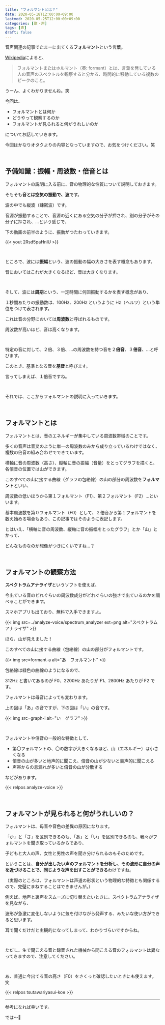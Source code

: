 ```yaml
---
title: "フォルマントとは？"
date: 2020-05-18T12:00:00+09:00
lastmod: 2020-05-25T12:00:00+09:00
categories: [歌・声]
tags: [声]
draft: false
---
```


音声関連の記事でたまーに出てくる**フォルマント**という言葉。

[Wikipedia](https://ja.wikipedia.org/wiki/%E3%83%95%E3%82%A9%E3%83%AB%E3%83%9E%E3%83%B3%E3%83%88)によると、

> フォルマントまたはホルマント（英: formant）とは、言葉を発している人の音声のスペクトルを観察すると分かる、時間的に移動している複数のピークのこと。

うーん、よくわかりませんね。笑

<!--more-->

今回は、

- フォルマントとは何か
- どうやって観察するのか
- フォルマントが見られると何がうれしいのか

についてお話していきます。

今回はかなりオタクよりの内容となっていますので、お気をつけください。笑

<br/>

## 予備知識：振幅・周波数・倍音とは

フォルマントの説明に入る前に、音の物理的な性質について説明しておきます。

そもそも**音とは空気の振動で、波**です。

波の中でも縦波（疎密波）です。

音源が振動することで、音源の近くにある空気の分子が押され、別の分子がその分子に押され、…という感じで、

下の動画の前半のように、振動がつたわっていきます。

{{< yout 2Rsd5paHnlU >}}

<br/>

ところで、波には**振幅**という、波の振動の幅の大きさを表す概念もあります。

音においてはこれが大きくなるほど、音は大きくなります。

<br/>

そして、波には**周期**という、一定時間に何回振動するかを表す概念があり、

１秒間あたりの振動数は、100Hz、200Hz というように Hz（ヘルツ）という単位をつけて表されます。

これは音の分野においては**周波数**と呼ばれるものです。

周波数が高いほど、音は高くなります。

<br/>

特定の音に対して、２倍、３倍、…の周波数を持つ音を２**倍音**、３**倍音**、…と呼びます。

このとき、基準となる音を**基音**と呼びます。

言ってしまえば、１倍音ですね。

<br/>

それでは、ここからフォルマントの説明に入っていきます。

<br/>

## フォルマントとは

フォルマントとは、音のエネルギーが集中している周波数帯域のことです。

多くの音声は音叉のように単一の周波数のみから成り立っているわけではなく、複数の倍音の組み合わせでできています。

横軸に音の周波数（高さ）、縦軸に音の振幅（音量）をとってグラフを描くと、各倍音の位置では山ができます。

このすべての山に接する曲線（グラフの包絡線）の山の部分の周波数を**フォルマント**といい、

周波数の低いほうから第１フォルマント（F1）、第２フォルマント（F2）…といいます。

基本周波数を第０フォルマント（F0）として、２倍音から第１フォルマントを数え始める場合もあり、この記事ではそのように表記します。

とはいえ、「横軸に音の周波数、縦軸に音の振幅をとったグラフ」とか「山」とかって、

どんなものなのか想像がつきにくいですね…？

<br/>

## フォルマントの観察方法

**スペクトラムアナライザ**というソフトを使えば、

今出ている音のどれぐらいの周波数成分がどれぐらいの強さで出ているのかを調べることができます。

スマホアプリも出ており、無料で入手できますよ。

{{< img src=../analyze-voice/spectrum_analyzer ext=png alt="スペクトラムアナライザ" >}}

ほら、山が見えました！

このすべての山に接する曲線（包絡線）の山の部分がフォルマントです。

{{< img src=formant-a alt="あ　フォルマント" >}}

包絡線は緑色の曲線のようになるので、

312Hz と書いてあるのが F0、2200Hz あたりが F1、2800Hz あたりが F2 です。

フォルマントは母音によっても変わります。

上の図は「あ」の音ですが、下の図は「い」の音です。

{{< img src=graph-i alt="い　グラフ" >}}

<br/>

フォルマントや倍音の一般的な特徴として、

- 第〇フォルマントの、〇の数字が大きくなるほど、山（エネルギー）は小さくなる
- 倍音の山が多いと地声的に聞こえ、倍音の山が少ないと裏声的に聞こえる
- 声帯からの息漏れが多いと倍音の山が分散する

などがあります。

{{< relpos analyze-voice >}}

<br/>

## フォルマントが見られると何がうれしいの？

フォルマントは、母音や音色の差異の原因になります。

「か」と「さ」を区別できるのも、「あ」と「い」を区別できるのも、我々がフォルマントを聞き取っているからであり、

子どもと大人の声、女性と男性の声を聞き分けられるのもそのためです。

ということは、**自分が出したい声のフォルマントを分析し、その波形に自分の声を近づけることで、同じような声を出すことができる**わけですね。

（実際のところは、フォルマントは声道の形状という物理的な特徴とも関係するので、完璧にまねすることはできませんが。）

例えば、地声と裏声をスムーズに切り替えたいときに、スペクトラムアナライザを見ながら、

波形が急激に変化しないように気を付けながら発声する、みたいな使い方ができると思います。

耳で聞くだけだと主観的になってしまって、わかりづらいですからね。

<br/>

ただし、生で聞こえる音と録音された機械から聞こえる音のフォルマントは異なってきますので、注意してください。

<br/>

あ、普通に今出てる音の高さ（F0）をさくっと確認したいときにも使えます。笑

{{< relpos tsutawariyasui-koe >}}

---

参考になれば幸いです。

では～:wave:
